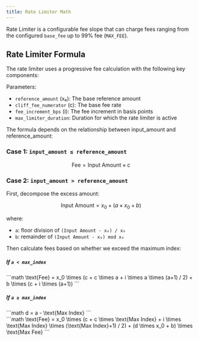 ```yaml
---
title: Rate Limiter Math
---
```


Rate Limiter is a configurable fee slope that can charge fees ranging from the configured `base_fee` up to 99% fee (`MAX_FEE`).

## Rate Limiter Formula

The rate limiter uses a progressive fee calculation with the following key components:

Parameters:
- `reference_amount` (x₀): The base reference amount
- `cliff_fee_numerator` (c): The base fee rate
- `fee_increment_bps` (i): The fee increment in basis points
- `max_limiter_duration`: Duration for which the rate limiter is active

The formula depends on the relationship between input_amount and reference_amount:

### Case 1: `input_amount ≤ reference_amount`

```math
\text{Fee} = \text{Input Amount} \times \text{c}
```

### Case 2: `input_amount > reference_amount`

First, decompose the excess amount:

```math
\text{Input Amount} = x_0 + (a \times x_0 + b)
```

where:
- `a`: floor division of `(Input Amount - x₀) / x₀`
- `b`: remainder of `(Input Amount - x₀) mod x₀`

Then calculate fees based on whether we exceed the maximum index:

##### If `a < max_index`

<div style={{ fontSize: "0.88em" }}>
```math
\text{Fee} = x_0 \times (c + c \times a + i \times a \times (a+1) / 2) + b \times (c + i \times (a+1))
```
</div>

##### If `a ≥ max_index`

<div style={{ fontSize: "0.88em" }}>
```math
d = a - \text{Max Index}
```
</div>

<div style={{ fontSize: "0.88em" }}>
```math
\text{Fee} = x_0 \times (c + c \times \text{Max Index} + i \times \text{Max Index} \times (\text{Max Index}+1) / 2) + (d \times x_0 + b) \times \text{Max Fee}
```
</div>
